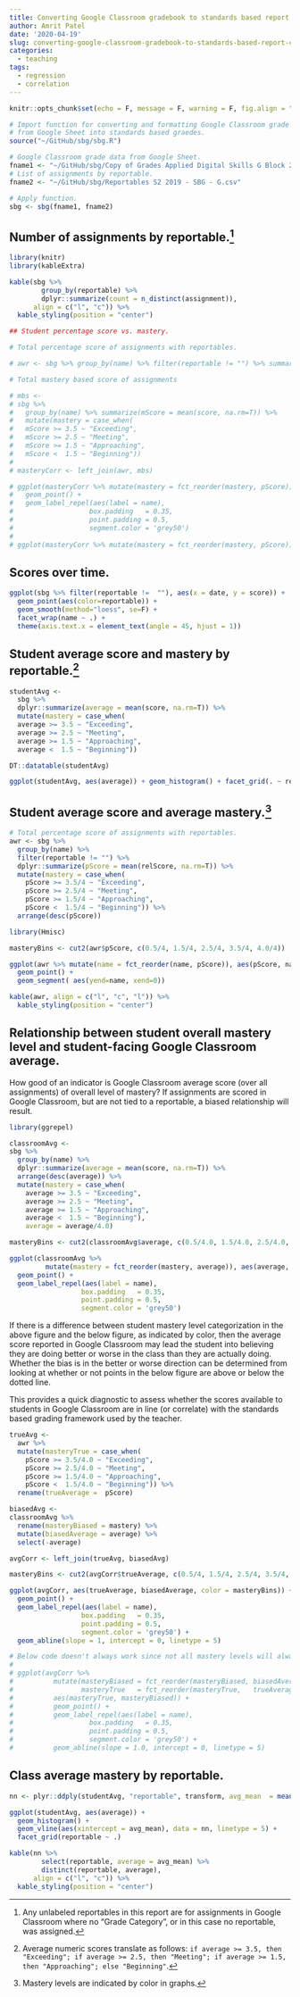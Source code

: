 ```yaml
---
title: Converting Google Classroom gradebook to standards based report cards.
author: Amrit Patel
date: '2020-04-19'
slug: converting-google-classroom-gradebook-to-standards-based-report-cards
categories:
  - teaching
tags:
  - regression
  - correlation
---
```


```r
knitr::opts_chunk$set(echo = F, message = F, warning = F, fig.align = "center")
```

```r
# Import function for converting and formatting Google Classroom grade data
# from Google Sheet into standards based graedes.
source("~/GitHub/sbg/sbg.R")

# Google Classroom grade data from Google Sheet.
fname1 <- "~/GitHub/sbg/Copy of Grades Applied Digital Skills G Block 2019-2020 S2 04-17-2020 - Sheet0.csv"
# List of assignments by reportable.
fname2 <- "~/GitHub/sbg/Reportables S2 2019 - SBG - G.csv"

# Apply function.
sbg <- sbg(fname1, fname2)
```

## Number of assignments by reportable.[^1]

[^1]: Any unlabeled reportables in this report are for assignments in Google Classroom where no "Grade Category", or in this case no reportable, was assigned.

```r
library(knitr)
library(kableExtra)

kable(sbg %>%
        group_by(reportable) %>%
        dplyr::summarize(count = n_distinct(assignment)),
      align = c("l", "c")) %>%
  kable_styling(position = "center")
```

```r
## Student percentage score vs. mastery.

# Total percentage score of assignments with reportables.

# awr <- sbg %>% group_by(name) %>% filter(reportable != "") %>% summarize(pScore = mean(relScore, na.rm=T))

# Total mastery based score of assignments

# mbs <- 
# sbg %>% 
#   group_by(name) %>% summarize(mScore = mean(score, na.rm=T)) %>%
#   mutate(mastery = case_when(
#   mScore >= 3.5 ~ "Exceeding",
#   mScore >= 2.5 ~ "Meeting",
#   mScore >= 1.5 ~ "Approaching",
#   mScore <  1.5 ~ "Beginning"))
# 
# masteryCorr <- left_join(awr, mbs)

# ggplot(masteryCorr %>% mutate(mastery = fct_reorder(mastery, pScore)), aes(x = pScore, y = mastery)) +
#   geom_point() +
#   geom_label_repel(aes(label = name),
#                   box.padding   = 0.35, 
#                   point.padding = 0.5,
#                   segment.color = 'grey50')
# 
# ggplot(masteryCorr %>% mutate(mastery = fct_reorder(mastery, pScore)), aes(mastery)) + geom_histogram(stat="count")
```

## Scores over time.

```r
ggplot(sbg %>% filter(reportable !=  ""), aes(x = date, y = score)) +
  geom_point(aes(color=reportable)) +
  geom_smooth(method="loess", se=F) +
  facet_wrap(name ~ .) +
  theme(axis.text.x = element_text(angle = 45, hjust = 1))
```

## Student average score and mastery by reportable.[^3]

[^3]: Average numeric scores translate as follows: `if average >= 3.5, then "Exceeding"; if average >= 2.5, then "Meeting"; if average >= 1.5, then "Approaching"; else "Beginning"`.

```r
studentAvg <-
  sbg %>%
  dplyr::summarize(average = mean(score, na.rm=T)) %>%
  mutate(mastery = case_when(
  average >= 3.5 ~ "Exceeding",
  average >= 2.5 ~ "Meeting",
  average >= 1.5 ~ "Approaching",
  average <  1.5 ~ "Beginning"))

DT::datatable(studentAvg)
```

```r
ggplot(studentAvg, aes(average)) + geom_histogram() + facet_grid(. ~ reportable)
```

## Student average score and average mastery.[^2]

[^2]: Mastery levels are indicated by color in graphs.

```r
# Total percentage score of assignments with reportables.
awr <- sbg %>%
  group_by(name) %>%
  filter(reportable != "") %>%
  dplyr::summarize(pScore = mean(relScore, na.rm=T)) %>%
  mutate(mastery = case_when(
    pScore >= 3.5/4 ~ "Exceeding",
    pScore >= 2.5/4 ~ "Meeting",
    pScore >= 1.5/4 ~ "Approaching",
    pScore <  1.5/4 ~ "Beginning")) %>%
  arrange(desc(pScore))
```

```r
library(Hmisc)

masteryBins <- cut2(awr$pScore, c(0.5/4, 1.5/4, 2.5/4, 3.5/4, 4.0/4))

ggplot(awr %>% mutate(name = fct_reorder(name, pScore)), aes(pScore, name, color=masteryBins)) +
  geom_point() +
  geom_segment( aes(yend=name, xend=0))

kable(awr, align = c("l", "c", "l")) %>%
  kable_styling(position = "center")
```

## Relationship between student overall mastery level and student-facing Google Classroom average.

How good of an indicator is Google Classroom average score (over all assignments) of overall level of mastery? If assignments are scored in Google Classroom, but are not tied to a reportable, a biased relationship will result.

```r
library(ggrepel)

classroomAvg <-
sbg %>%
  group_by(name) %>%
  dplyr::summarize(average = mean(score, na.rm=T)) %>%
  arrange(desc(average)) %>%
  mutate(mastery = case_when(
    average >= 3.5 ~ "Exceeding",
    average >= 2.5 ~ "Meeting",
    average >= 1.5 ~ "Approaching",
    average <  1.5 ~ "Beginning"),
    average = average/4.0)

masteryBins <- cut2(classroomAvg$average, c(0.5/4.0, 1.5/4.0, 2.5/4.0, 3.5/4.0, 4.0/4.0))

ggplot(classroomAvg %>%
         mutate(mastery = fct_reorder(mastery, average)), aes(average, mastery, color = masteryBins)) +
  geom_point() +
  geom_label_repel(aes(label = name),
                  box.padding   = 0.35, 
                  point.padding = 0.5,
                  segment.color = 'grey50')
```

If there is a difference between student mastery level categorization in the above figure and the below figure, as indicated by color, then the average score reported in Google Classroom may lead the student into believing they are doing better or worse in the class than they are actually doing. Whether the bias is in the better or worse direction can be determined from looking at whether or not points in the below figure are above or below the dotted line.

This provides a quick diagnostic to assess whether the scores available to students in Google Classroom are in line (or correlate) with the standards based grading framework used by the teacher.

```r
trueAvg <-
  awr %>%
  mutate(masteryTrue = case_when(
    pScore >= 3.5/4.0 ~ "Exceeding",
    pScore >= 2.5/4.0 ~ "Meeting",
    pScore >= 1.5/4.0 ~ "Approaching",
    pScore <  1.5/4.0 ~ "Beginning")) %>%
  rename(trueAverage =  pScore)

biasedAvg <-
classroomAvg %>%
  rename(masteryBiased = mastery) %>%
  mutate(biasedAverage = average) %>%
  select(-average)

avgCorr <- left_join(trueAvg, biasedAvg)

masteryBins <- cut2(avgCorr$trueAverage, c(0.5/4, 1.5/4, 2.5/4, 3.5/4, 4.0/4))

ggplot(avgCorr, aes(trueAverage, biasedAverage, color = masteryBins)) + 
  geom_point() +
  geom_label_repel(aes(label = name),
                  box.padding   = 0.35, 
                  point.padding = 0.5,
                  segment.color = 'grey50') +
  geom_abline(slope = 1, intercept = 0, linetype = 5)

# Below code doesn't always work since not all mastery levels will always have data. 
#
# ggplot(avgCorr %>%
#          mutate(masteryBiased = fct_reorder(masteryBiased, biasedAverage) ,
#                 masteryTrue   = fct_reorder(masteryTrue,   trueAverage  )),
#          aes(masteryTrue, masteryBiased)) + 
#          geom_point() +
#          geom_label_repel(aes(label = name),
#                   box.padding   = 0.35, 
#                   point.padding = 0.5,
#                   segment.color = 'grey50') +
#          geom_abline(slope = 1.0, intercept = 0, linetype = 5)
```

## Class average mastery by reportable.

```r
nn <- plyr::ddply(studentAvg, "reportable", transform, avg_mean  = mean(average))

ggplot(studentAvg, aes(average)) +
  geom_histogram() +
  geom_vline(aes(xintercept = avg_mean), data = nn, linetype = 5) +
  facet_grid(reportable ~ .)
```

```r
kable(nn %>%
        select(reportable, average = avg_mean) %>%
        distinct(reportable, average),
      align = c("l", "c")) %>%
  kable_styling(position = "center")
```